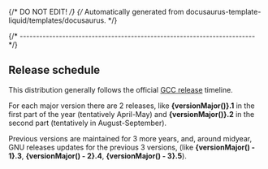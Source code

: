 {/* DO NOT EDIT! */}
{/* Automatically generated from docusaurus-template-liquid/templates/docusaurus. */}


{/* ------------------------------------------------------------------------ */}

## Release schedule

This distribution generally follows the official
[GCC release](https://gcc.gnu.org/releases.html) timeline.

For each major version there are 2 releases, like **{versionMajor()}.1**
in the first part of the year (tentatively April-May) and
**{versionMajor()}.2** in the second part
(tentatively in August-September).

Previous versions are maintained for 3 more years, and, around midyear,
GNU releases updates for the previous 3 versions,
(like **{versionMajor() - 1}.3**, **{versionMajor() - 2}.4**, **{versionMajor() - 3}.5**).
